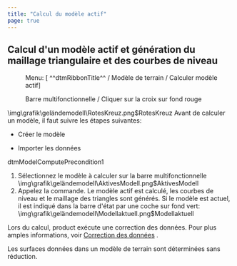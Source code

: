 ```yaml
---
title: "Calcul du modèle actif"
page: true
---
```

## Calcul d&#39;un mod&#232;le actif et g&#233;n&#233;ration du maillage triangulaire et des courbes de niveau
 <Menu> Menu: [ ^^dtmRibbonTitle^^ / Modèle de terrain / Calculer modèle actif] </Menu> 
 <Menu>Barre multifonctionnelle / Cliquer sur la croix sur fond rouge</Menu><Image>\img\grafik\geländemodell\RotesKreuz.png$RotesKreuz</Image>

<Success>
Avant de calculer un mod&#232;le, il faut suivre les &#233;tapes suivantes:

- Cr&#233;er le mod&#232;le


- Importer les donn&#233;es




 <Placeholder>dtmModelComputePrecondition1</Placeholder> 
</Success>



1. S&#233;lectionnez le mod&#232;le &#224; calculer sur la barre multifonctionnelle<Image>\img\grafik\geländemodell\AktivesModell.png$AktivesModell</Image>
2. Appelez la commande. Le mod&#232;le actif est calcul&#233;, les courbes de niveau et le maillage des triangles sont g&#233;n&#233;r&#233;s. Si le mod&#232;le est actuel, il est indiqu&#233; dans la barre d&#39;&#233;tat par une coche sur fond vert:<Image>\img\grafik\geländemodell\Modellaktuell.png$Modellaktuell</Image>



Lors du calcul,  <Placeholder>product</Placeholder> ex&#233;cute une correction des donn&#233;es. Pour plus amples informations, voir [Correction des donn&#233;es](../gelaendemodell/bereinigung)
.

<Warning>
Les surfaces donn&#233;es dans un mod&#232;le de terrain sont d&#233;termin&#233;es sans r&#233;duction.
</Warning>
